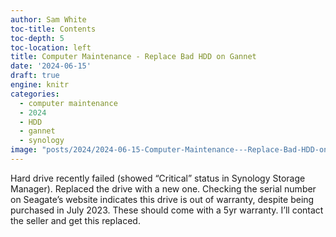 ```yaml
---
author: Sam White
toc-title: Contents
toc-depth: 5
toc-location: left
title: Computer Maintenance - Replace Bad HDD on Gannet
date: '2024-06-15'
draft: true
engine: knitr
categories: 
  - computer maintenance
  - 2024
  - HDD
  - gannet
  - synology
image: "posts/2024/2024-06-15-Computer-Maintenance---Replace-Bad-HDD-on-Gannet/20240615-gannet-synology-repairing.png"
---
```

Hard drive recently failed (showed "Critical" status in Synology Storage Manager). Replaced the drive with a new one. Checking the serial number on Seagate's website indicates this drive is out of warranty, despite being purchased in July 2023. These should come with a 5yr warranty. I'll contact the seller and get this replaced.